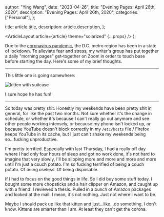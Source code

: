 
  author: "Ying Wang",
  date: "2020-04-26",
  title: "Evening Pages: April 26th, 2020",
  description: "Evening Pages: April 26th, 2020",
  categories: ["Personal"],
};

  title: article.title,
  description: article.description,
};

  <ArticleLayout article={article} theme="solarized" {...props} />
);

Due to the [coronavirus
pandemic](https://en.wikipedia.org/wiki/2019-20_coronavirus_pandemic), the D.C.
metro region has been in a state of lockdown. To alleviate fear and stress, my
writer's group has put together a daily "morning pages" get-together on Zoom in
order to touch base before starting the day. Here's some of my brief thoughts.

---

This little one is going somewhere:

![kitten with suitcase](/img/posts/2020/04/26/morning_pages.png)

I sure hope he has fun!

---

So today was pretty shit. Honestly my weekends have been pretty shit in general,
for like the past two months. Not sure whether it's the change in schedule, or
whether it's because I can't really go out anymore and see other people working
intensely, or because my phone isn't locked up, or because YouTube doesn't block
correctly in my `/etc/hosts` file / Firefox keeps YouTube in its cache, but I
just can't shake my weekends being so...fucking unproductive.

I'm pretty terrified. Especially with last Thursday, I had a really off day
where I had only four hours of sleep and got no work done, it's not hard to
imagine that very slowly, I'll be slipping more and more and more and more until
I'm just a couch potato. I'm so fucking terrified of being a couch potato. Of
being useless. Of being disposable.

If I had to focus on the good things in life. So I did buy some stuff today. I
bought some more chopsticks and a hair clipper on Amazon, and caught up with a
friend. I reviewed a thesis. Pulled in a bunch of Amazon packages and looked at
the mail. I mean, it's not nothing. Just not where I want to be.

Maybe I should pack up like that kitten and just...like...do something. I don't
know. Kittens are smarter than I am. At least they can't get the corona.
